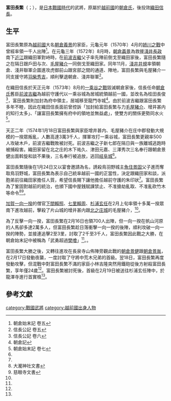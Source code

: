 '''富田長繁'''（{{lang-ja|とだ ながしげ ／とんだ ながしげ}}；{{bd|1551年|（天文21年）|1574年|（天正3年）}}），是[[日本戰國時代|日本戰國時代]]的武將，原屬於[[越前國|越前國]]的[[朝倉氏|朝倉氏]]，後投效[[織田信長|織田信長]]。

==生平==
富田長繁原為[[越前國|越前國]]大名[[朝倉義景|朝倉義景]]的家臣，元龜元年（1570年）4月的[[姉川之戰|姉川之戰]]中曾經率領一千人出陣<ref>朝倉始末記 卷五</ref>。在元龜三年（1572年）8月時，[[朝倉義景|朝倉義景]]為救援[[淺井長政|淺井長政]]南下[[近江國|近江]]跟織田軍對峙時，在[[前波吉繼|前波吉繼]]父子率先陣前倒戈至織田家後，富田長繁隨之在隔日跟戶田与次、[[毛屋豬介|毛屋豬介]]一同倒戈至織田家。同年11月，[[淺井井規|淺井井規]]率領朝倉、淺井聯軍企圖進攻虎御前山跟宮部之間的通道、陣地，富田長繁與毛屋豬介一同支援守將[[羽柴秀吉|羽柴秀吉]]，順利擊退朝倉、淺井聯軍<ref>信長公記 卷五</ref>。

在織田信長於天正元年（1573年）8月的[[一乘谷之戰|一乘谷之戰]]毀滅朝倉家後，信長任命[[朝倉氏|朝倉氏]]舊臣[[前波吉繼|前波吉繼]]為越前守護代以一乘谷城為居城統領越前一國，並改名為桂田長俊<ref>信長公記 卷六</ref>，富田長繁則加封為府中領主，居城移至龍門寺城<ref name="#1">朝倉記</ref>。由於前波吉繼跟富田長繁多年不睦，因此在織田信長面前曾控訴「加封給富田長繁与力[[毛屋豬介|毛屋豬介]]、增井甚内的知行太多」、「讓富田長繁擁有府中的領地並無益處」，使雙方的關係更勢同水火<ref name="#2">朝倉始末記 卷七</ref>。

天正二年（1574年1月18日富田長繁與家臣增井甚内、毛屋豬介在庄中郡發動大規模的一揆眾叛亂，人數高達3萬3千人，揮軍攻打一乘谷城，富田長繁更親率500人攻破木戶，前波吉繼戰敗被討死。前波吉繼之子新七郎在隔日與一族離城逃跑時被捕殺害。織田家留在北之庄的木下祐久、津田元嘉、三澤秀次三名奉行跟朝倉景健出面斡旋和談不果後，三名奉行被追放，逃回[[岐阜城|岐阜城]]<ref name="#2"/>。

富田長繁隨後在1月24日又以宴會邀請為名，誘殺鳥羽野城主[[魚住景固|魚住景固]]父子進而奪取鳥羽野城，富田長繁為表示自己統率越前一國的正當性，決定跟織田家和談，派胞弟前往織田家擔任人質，希望信長賜下讓他擔任越前守護的朱印狀<ref name="#2"/>。富田長繁為了鞏固對越前的統治，也頒下國中屋銭賦課禁止、不准搶劫亂取、不准亂砍竹木等命令<ref>大瀧神社文書</ref><ref>慈眼寺文書</ref>。

[[加賀一向一揆|加賀一向一揆]]的僧官[[下間賴照|下間賴照]]、[[七里賴周|七里賴周]]、[[杉浦玄任|杉浦玄任]]在2月上旬率領十多萬一揆眾南下進攻越前，擊殺了片山城的增井甚内跟[[北之庄城|北之庄城]]的毛屋豬介，<ref name="#2"/>。

為了反擊一向一揆，富田長繁在2月16日也領700人出陣，但一向一揆在帆山河原的人馬卻多達2萬多人，但富田長繁趁日落衝擊一向一揆的後陣，順利攻破一向一揆的陣勢，並接連追擊2至3里，討取了2千至3千人，富田長繁因此戰之大勝，在朝倉始末記中被稱為「武勇超過[[樊噲|樊噲]]」<ref name="#2"/>。。

富田長繁大勝之後，又轉往進攻在長泉寺山佈陣旁觀此戰的[[朝倉景健|朝倉景健]]跟[[朝倉景胤|朝倉景胤]]，在2月17日發動夜襲，一度討取了守將中荒木兄弟的首級。翌18日，富田長繁再度發動攻擊，但混戰中對富田長繁不滿的家臣小林吉隆突然用鐵砲從後方射殺富田長繁，享年僅24歲<ref name="#2"/>。富田長繁被討死後，首級在2月19日被送往杉浦玄任陣中，於龍澤寺進行首實檢<ref name="#1"/>。

==參考文獻==
{{reflist}}

[[category:戰國武將|category:戰國武將]]
[[category:越前國出身人物|category:越前國出身人物]]